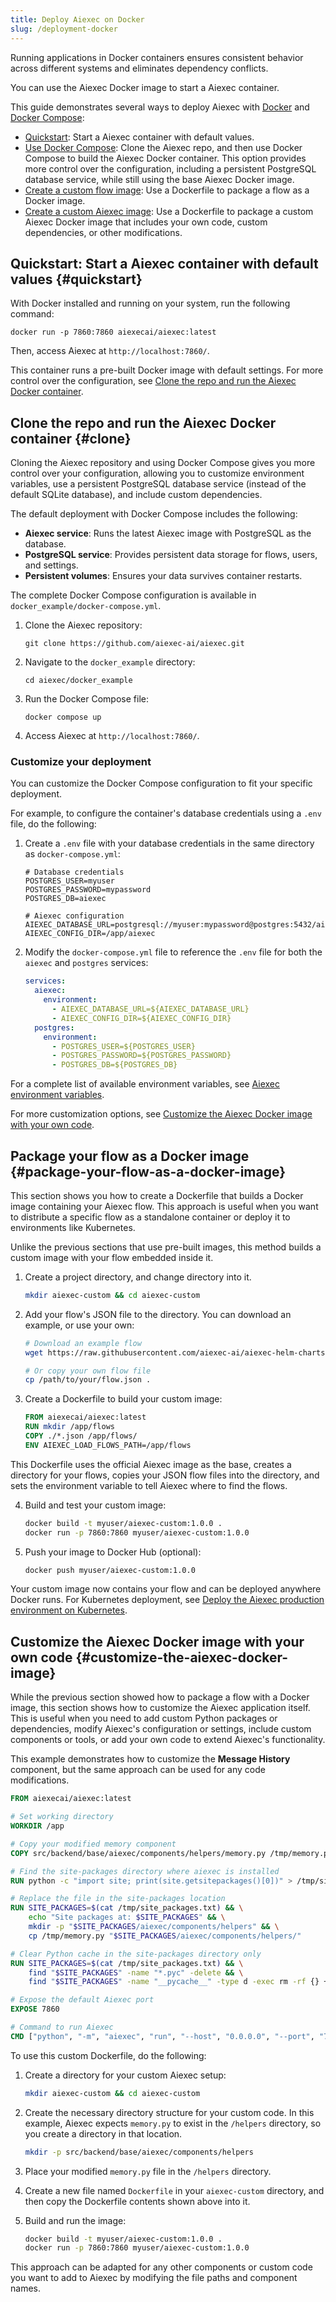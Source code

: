 ```yaml
---
title: Deploy Aiexec on Docker
slug: /deployment-docker
---
```


Running applications in Docker containers ensures consistent behavior across different systems and eliminates dependency conflicts.

You can use the Aiexec Docker image to start a Aiexec container.

This guide demonstrates several ways to deploy Aiexec with [Docker](https://docs.docker.com/) and [Docker Compose](https://docs.docker.com/compose/):

* [Quickstart](#quickstart): Start a Aiexec container with default values.
* [Use Docker Compose](#clone): Clone the Aiexec repo, and then use Docker Compose to build the Aiexec Docker container.
This option provides more control over the configuration, including a persistent PostgreSQL database service, while still using the base Aiexec Docker image.
* [Create a custom flow image](#package-your-flow-as-a-docker-image): Use a Dockerfile to package a flow as a Docker image.
* [Create a custom Aiexec image](#customize-the-aiexec-docker-image): Use a Dockerfile to package a custom Aiexec Docker image that includes your own code, custom dependencies, or other modifications.

## Quickstart: Start a Aiexec container with default values {#quickstart}

With Docker installed and running on your system, run the following command:

```shell
docker run -p 7860:7860 aiexecai/aiexec:latest
```

Then, access Aiexec at `http://localhost:7860/`.

This container runs a pre-built Docker image with default settings.
For more control over the configuration, see [Clone the repo and run the Aiexec Docker container](#clone).

## Clone the repo and run the Aiexec Docker container {#clone}

Cloning the Aiexec repository and using Docker Compose gives you more control over your configuration, allowing you to customize environment variables, use a persistent PostgreSQL database service (instead of the default SQLite database), and include custom dependencies.

The default deployment with Docker Compose includes the following:

- **Aiexec service**: Runs the latest Aiexec image with PostgreSQL as the database.
- **PostgreSQL service**: Provides persistent data storage for flows, users, and settings.
- **Persistent volumes**: Ensures your data survives container restarts.

The complete Docker Compose configuration is available in `docker_example/docker-compose.yml`.

1. Clone the Aiexec repository:

   ```shell
   git clone https://github.com/aiexec-ai/aiexec.git
   ```

2. Navigate to the `docker_example` directory:

   ```shell
   cd aiexec/docker_example
   ```

3. Run the Docker Compose file:

   ```shell
   docker compose up
   ```

4. Access Aiexec at `http://localhost:7860/`.

### Customize your deployment

You can customize the Docker Compose configuration to fit your specific deployment.

For example, to configure the container's database credentials using a `.env` file, do the following:

1. Create a `.env` file with your database credentials in the same directory as `docker-compose.yml`:

    ```text
    # Database credentials
    POSTGRES_USER=myuser
    POSTGRES_PASSWORD=mypassword
    POSTGRES_DB=aiexec

    # Aiexec configuration
    AIEXEC_DATABASE_URL=postgresql://myuser:mypassword@postgres:5432/aiexec
    AIEXEC_CONFIG_DIR=/app/aiexec
    ```

2. Modify the `docker-compose.yml` file to reference the `.env` file for both the `aiexec` and `postgres` services:

    ```yaml
    services:
      aiexec:
        environment:
          - AIEXEC_DATABASE_URL=${AIEXEC_DATABASE_URL}
          - AIEXEC_CONFIG_DIR=${AIEXEC_CONFIG_DIR}
      postgres:
        environment:
          - POSTGRES_USER=${POSTGRES_USER}
          - POSTGRES_PASSWORD=${POSTGRES_PASSWORD}
          - POSTGRES_DB=${POSTGRES_DB}
    ```

For a complete list of available environment variables, see [Aiexec environment variables](/environment-variables).

For more customization options, see [Customize the Aiexec Docker image with your own code](#customize-the-aiexec-docker-image).

## Package your flow as a Docker image {#package-your-flow-as-a-docker-image}

This section shows you how to create a Dockerfile that builds a Docker image containing your Aiexec flow. This approach is useful when you want to distribute a specific flow as a standalone container or deploy it to environments like Kubernetes.

Unlike the previous sections that use pre-built images, this method builds a custom image with your flow embedded inside it.

1. Create a project directory, and change directory into it.

    ```bash
    mkdir aiexec-custom && cd aiexec-custom
    ```

2. Add your flow's JSON file to the directory. You can download an example, or use your own:

    ```bash
    # Download an example flow
    wget https://raw.githubusercontent.com/aiexec-ai/aiexec-helm-charts/refs/heads/main/examples/flows/basic-prompting-hello-world.json

    # Or copy your own flow file
    cp /path/to/your/flow.json .
    ```

3. Create a Dockerfile to build your custom image:

    ```dockerfile
    FROM aiexecai/aiexec:latest
    RUN mkdir /app/flows
    COPY ./*.json /app/flows/
    ENV AIEXEC_LOAD_FLOWS_PATH=/app/flows
    ```

This Dockerfile uses the official Aiexec image as the base, creates a directory for your flows, copies your JSON flow files into the directory, and sets the environment variable to tell Aiexec where to find the flows.

4. Build and test your custom image:

    ```bash
    docker build -t myuser/aiexec-custom:1.0.0 .
    docker run -p 7860:7860 myuser/aiexec-custom:1.0.0
    ```

5. Push your image to Docker Hub (optional):

    ```bash
    docker push myuser/aiexec-custom:1.0.0
    ```

Your custom image now contains your flow and can be deployed anywhere Docker runs. For Kubernetes deployment, see [Deploy the Aiexec production environment on Kubernetes](/deployment-kubernetes-prod).

## Customize the Aiexec Docker image with your own code {#customize-the-aiexec-docker-image}

While the previous section showed how to package a flow with a Docker image, this section shows how to customize the Aiexec application itself. This is useful when you need to add custom Python packages or dependencies, modify Aiexec's configuration or settings, include custom components or tools, or add your own code to extend Aiexec's functionality.

This example demonstrates how to customize the **Message History** component, but the same approach can be used for any code modifications.

```dockerfile
FROM aiexecai/aiexec:latest

# Set working directory
WORKDIR /app

# Copy your modified memory component
COPY src/backend/base/aiexec/components/helpers/memory.py /tmp/memory.py

# Find the site-packages directory where aiexec is installed
RUN python -c "import site; print(site.getsitepackages()[0])" > /tmp/site_packages.txt

# Replace the file in the site-packages location
RUN SITE_PACKAGES=$(cat /tmp/site_packages.txt) && \
    echo "Site packages at: $SITE_PACKAGES" && \
    mkdir -p "$SITE_PACKAGES/aiexec/components/helpers" && \
    cp /tmp/memory.py "$SITE_PACKAGES/aiexec/components/helpers/"

# Clear Python cache in the site-packages directory only
RUN SITE_PACKAGES=$(cat /tmp/site_packages.txt) && \
    find "$SITE_PACKAGES" -name "*.pyc" -delete && \
    find "$SITE_PACKAGES" -name "__pycache__" -type d -exec rm -rf {} +

# Expose the default Aiexec port
EXPOSE 7860

# Command to run Aiexec
CMD ["python", "-m", "aiexec", "run", "--host", "0.0.0.0", "--port", "7860"]
```

To use this custom Dockerfile, do the following:

1. Create a directory for your custom Aiexec setup:

    ```bash
    mkdir aiexec-custom && cd aiexec-custom
    ```

2. Create the necessary directory structure for your custom code.
In this example, Aiexec expects `memory.py` to exist in the `/helpers` directory, so you create a directory in that location.

    ```bash
    mkdir -p src/backend/base/aiexec/components/helpers
    ```

3. Place your modified `memory.py` file in the `/helpers` directory.

4. Create a new file named `Dockerfile` in your `aiexec-custom` directory, and then copy the Dockerfile contents shown above into it.

5. Build and run the image:

    ```bash
    docker build -t myuser/aiexec-custom:1.0.0 .
    docker run -p 7860:7860 myuser/aiexec-custom:1.0.0
    ```

This approach can be adapted for any other components or custom code you want to add to Aiexec by modifying the file paths and component names.